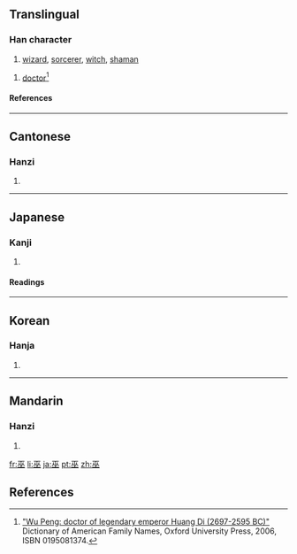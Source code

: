 ==Translingual==
===Han character===
{{Han char|rn=48|rad=工|as=04|sn=7|four=1010<sub>8</sub>|canj=一人人 (MOO)}}
# [[wizard]], [[sorcerer]], [[witch]], [[shaman]]

# [[doctor]]<ref>[http://www.ancestry.com/facts/Wu-places-origin.ashx "Wu Peng: doctor of legendary emperor Huang Di (2697-2595 BC)"] Dictionary of American Family Names, Oxford University Press, 2006, ISBN 0195081374.</ref>
====References====
{{Han ref|kx=0325.190|dkj=08728|dj=0629.070|hdz=10412.080|uh=5DEB|ud=24043|bh=A7C5|bd=42949}}
----

==Cantonese==
===Hanzi===
{{yue-hanzi|jyut=|y=mou4}}
# {{defn|Cantonese}}
----
==Japanese==
===Kanji===
{{ja-kanji|grade=|rs=工04}}
# {{defn|Japanese}} 
====Readings====
{{ja-readings|on=[[ふ]] (fu), [[ぶ]] (bu)|kun=[[みこ]] (miko), [[かんなぎ]] (kannagi)}}
----
==Korean==
===Hanja===
{{ko-hanja|hangeul=무|rv=mu|mr=mu}}
# {{defn|Korean}}
----
==Mandarin==
===Hanzi===
{{cmn-hanzi|pin=[[wū]] ([[wu1]])|wg=wu<sup>1</sup>}}
# {{defn|Mandarin}}

[[fr:巫]]
[[li:巫]]
[[ja:巫]]
[[pt:巫]]
[[zh:巫]]

==References==
<references/>